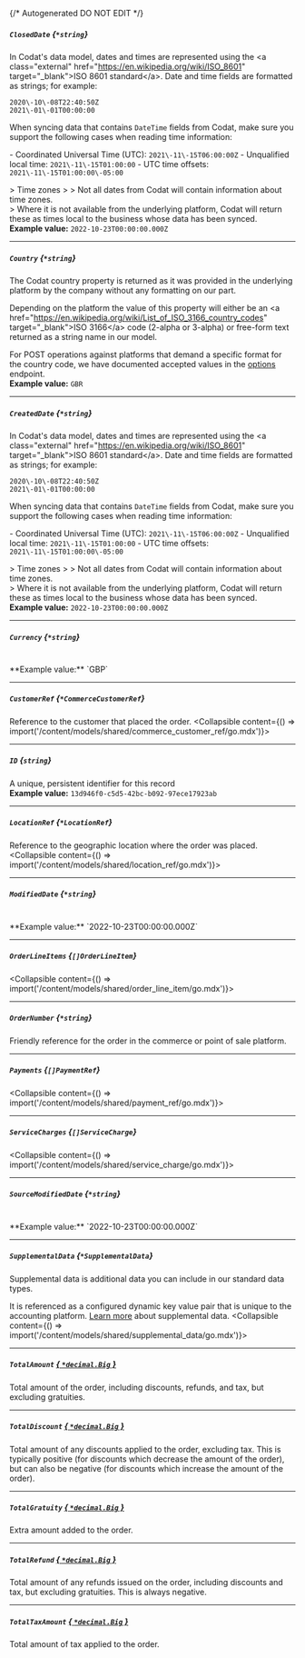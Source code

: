 {/* Autogenerated DO NOT EDIT  */}

##### `ClosedDate` *{`*string`}*
In Codat's data model, dates and times are represented using the \<a class\="external" href\="https://en.wikipedia.org/wiki/ISO_8601" target\="_blank"\>ISO 8601 standard\</a\>. Date and time fields are formatted as strings; for example:

```
2020\-10\-08T22:40:50Z
2021\-01\-01T00:00:00
```



When syncing data that contains `DateTime` fields from Codat, make sure you support the following cases when reading time information:

\- Coordinated Universal Time (UTC): `2021\-11\-15T06:00:00Z`
\- Unqualified local time: `2021\-11\-15T01:00:00`
\- UTC time offsets: `2021\-11\-15T01:00:00\-05:00`

\> Time zones
\> 
\> Not all dates from Codat will contain information about time zones.  
\> Where it is not available from the underlying platform, Codat will return these as times local to the business whose data has been synced.
<br/>
**Example value:** `2022-10-23T00:00:00.000Z`

---
##### `Country` *{`*string`}*
The Codat country property is returned as it was provided in the underlying platform by the company without any formatting on our part.

Depending on the platform the value of this property will either be an \<a href\="https://en.wikipedia.org/wiki/List_of_ISO_3166_country_codes" target\="_blank"\>ISO 3166\</a\> code (2\-alpha or 3\-alpha) or free\-form text returned as a string name in our model. 

For POST operations against platforms that demand a specific format for the country code, we have documented accepted values in the [options](https://docs.codat.io/codat\-api\#/operations/get\-companies\-companyId\-connections\-connectionId\-push) endpoint.
<br/>
**Example value:** `GBR`

---
##### `CreatedDate` *{`*string`}*
In Codat's data model, dates and times are represented using the \<a class\="external" href\="https://en.wikipedia.org/wiki/ISO_8601" target\="_blank"\>ISO 8601 standard\</a\>. Date and time fields are formatted as strings; for example:

```
2020\-10\-08T22:40:50Z
2021\-01\-01T00:00:00
```



When syncing data that contains `DateTime` fields from Codat, make sure you support the following cases when reading time information:

\- Coordinated Universal Time (UTC): `2021\-11\-15T06:00:00Z`
\- Unqualified local time: `2021\-11\-15T01:00:00`
\- UTC time offsets: `2021\-11\-15T01:00:00\-05:00`

\> Time zones
\> 
\> Not all dates from Codat will contain information about time zones.  
\> Where it is not available from the underlying platform, Codat will return these as times local to the business whose data has been synced.
<br/>
**Example value:** `2022-10-23T00:00:00.000Z`

---
##### `Currency` *{`*string`}*
<br/>
**Example value:** `GBP`

---
##### `CustomerRef` *{`*CommerceCustomerRef`}*
Reference to the customer that placed the order.
<Collapsible content={() => import('/content/models/shared/commerce_customer_ref/go.mdx')}>
</Collapsible>

---
##### `ID` *{`string`}*
A unique, persistent identifier for this record
<br/>
**Example value:** `13d946f0-c5d5-42bc-b092-97ece17923ab`

---
##### `LocationRef` *{`*LocationRef`}*
Reference to the geographic location where the order was placed.
<Collapsible content={() => import('/content/models/shared/location_ref/go.mdx')}>
</Collapsible>

---
##### `ModifiedDate` *{`*string`}*
<br/>
**Example value:** `2022-10-23T00:00:00.000Z`

---
##### `OrderLineItems` *{`[]OrderLineItem`}*
<Collapsible content={() => import('/content/models/shared/order_line_item/go.mdx')}>
</Collapsible>

---
##### `OrderNumber` *{`*string`}*
Friendly reference for the order in the commerce or point of sale platform.

---
##### `Payments` *{`[]PaymentRef`}*
<Collapsible content={() => import('/content/models/shared/payment_ref/go.mdx')}>
</Collapsible>

---
##### `ServiceCharges` *{`[]ServiceCharge`}*
<Collapsible content={() => import('/content/models/shared/service_charge/go.mdx')}>
</Collapsible>

---
##### `SourceModifiedDate` *{`*string`}*
<br/>
**Example value:** `2022-10-23T00:00:00.000Z`

---
##### `SupplementalData` *{`*SupplementalData`}*
Supplemental data is additional data you can include in our standard data types. 

It is referenced as a configured dynamic key value pair that is unique to the accounting platform. [Learn more](https://docs.codat.io/using\-the\-api/supplemental\-data/overview) about supplemental data.
<Collapsible content={() => import('/content/models/shared/supplemental_data/go.mdx')}>
</Collapsible>

---
##### `TotalAmount` [*{ `*decimal.Big` }*](https://pkg.go.dev/github.com/ericlagergren/decimal#Big)
Total amount of the order, including discounts, refunds, and tax, but excluding gratuities.

---
##### `TotalDiscount` [*{ `*decimal.Big` }*](https://pkg.go.dev/github.com/ericlagergren/decimal#Big)
Total amount of any discounts applied to the order, excluding tax. This is typically positive (for discounts which decrease the amount of the order), but can also be negative (for discounts which increase the amount of the order).

---
##### `TotalGratuity` [*{ `*decimal.Big` }*](https://pkg.go.dev/github.com/ericlagergren/decimal#Big)
Extra amount added to the order.

---
##### `TotalRefund` [*{ `*decimal.Big` }*](https://pkg.go.dev/github.com/ericlagergren/decimal#Big)
Total amount of any refunds issued on the order, including discounts and tax, but excluding gratuities. This is always negative.

---
##### `TotalTaxAmount` [*{ `*decimal.Big` }*](https://pkg.go.dev/github.com/ericlagergren/decimal#Big)
Total amount of tax applied to the order.

